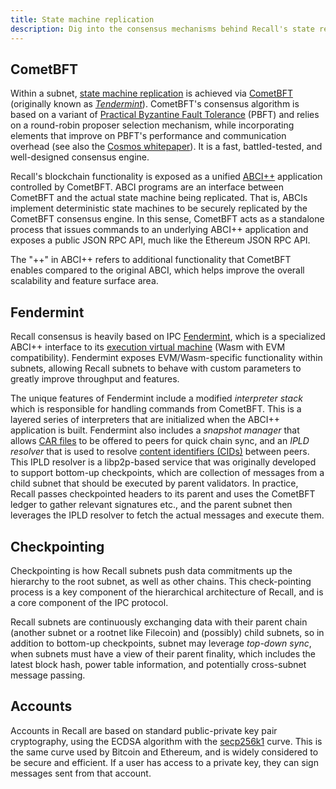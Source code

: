 ```yaml
---
title: State machine replication
description: Dig into the consensus mechanisms behind Recall's state replication.
---
```


## CometBFT

Within a subnet,
[state machine replication](https://en.wikipedia.org/wiki/State_machine_replication) is achieved via
[CometBFT](https://cometbft.com/) (originally known as
[_Tendermint_](https://atrium.lib.uoguelph.ca/items/5459099e-67aa-4a23-83ae-d3471d8d8336)).
CometBFT's consensus algorithm is based on a variant of
[Practical Byzantine Fault Tolerance](https://dl.acm.org/doi/abs/10.1145/571637.571640) (PBFT) and
relies on a round-robin proposer selection mechanism, while incorporating elements that improve on
PBFT's performance and communication overhead (see also the
[Cosmos whitepaper](https://cosmos.network/resources/whitepaper)). It is a fast, battled-tested, and
well-designed consensus engine.

Recall's blockchain functionality is exposed as a unified
[ABCI++](https://members.delphidigital.io/learn/abci) application controlled by CometBFT. ABCI
programs are an interface between CometBFT and the actual state machine being replicated. That is,
ABCIs implement deterministic state machines to be securely replicated by the CometBFT consensus
engine. In this sense, CometBFT acts as a standalone process that issues commands to an underlying
ABCI++ application and exposes a public JSON RPC API, much like the Ethereum JSON RPC API.

<Callout>
The "++" in ABCI++ refers to additional functionality that CometBFT enables compared to the original ABCI, which helps improve the overall scalability and feature surface area.

</Callout>

## Fendermint

Recall consensus is heavily based on IPC
[Fendermint](https://github.com/consensus-shipyard/ipc/tree/main/fendermint), which is a specialized
ABCI++ interface to its
[execution virtual machine](https://docs.filecoin.io/smart-contracts/fundamentals/the-fvm) (Wasm
with EVM compatibility). Fendermint exposes EVM/Wasm-specific functionality within subnets, allowing
Recall subnets to behave with custom parameters to greatly improve throughput and features.

The unique features of Fendermint include a modified _interpreter stack_ which is responsible for
handling commands from CometBFT. This is a layered series of interpreters that are initialized when
the ABCI++ application is built. Fendermint also includes a _snapshot manager_ that allows
[CAR files](https://ipld.io/specs/transport/car/) to be offered to peers for quick chain sync, and
an _IPLD resolver_ that is used to resolve
[content identifiers (CIDs)](https://docs.ipfs.tech/concepts/content-addressing/#) between peers.
This IPLD resolver is a libp2p-based service that was originally developed to support bottom-up
checkpoints, which are collection of messages from a child subnet that should be executed by parent
validators. In practice, Recall passes checkpointed headers to its parent and uses the CometBFT
ledger to gather relevant signatures etc., and the parent subnet then leverages the IPLD resolver to
fetch the actual messages and execute them.

## Checkpointing

Checkpointing is how Recall subnets push data commitments up the hierarchy to the root subnet, as
well as other chains. This check-pointing process is a key component of the hierarchical
architecture of Recall, and is a core component of the IPC protocol.

Recall subnets are continuously exchanging data with their parent chain (another subnet or a rootnet
like Filecoin) and (possibly) child subnets, so in addition to bottom-up checkpoints, subnet may
leverage _top-down sync_, when subnets must have a view of their parent finality, which includes the
latest block hash, power table information, and potentially cross-subnet message passing.

## Accounts

Accounts in Recall are based on standard public-private key pair cryptography, using the ECDSA
algorithm with the [secp256k1](https://en.bitcoin.it/wiki/Secp256k1) curve. This is the same curve
used by Bitcoin and Ethereum, and is widely considered to be secure and efficient. If a user has
access to a private key, they can sign messages sent from that account.
